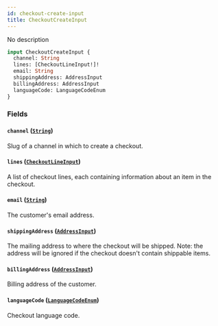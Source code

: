 ```yaml
---
id: checkout-create-input
title: CheckoutCreateInput
---
```



No description

```graphql
input CheckoutCreateInput {
  channel: String
  lines: [CheckoutLineInput!]!
  email: String
  shippingAddress: AddressInput
  billingAddress: AddressInput
  languageCode: LanguageCodeEnum
}
```


### Fields

#### `channel` ([`String`](../../../developer/api-reference/scalars/string))

Slug of a channel in which to create a checkout.


#### `lines` ([`CheckoutLineInput`](../../../developer/api-reference/inputs/checkout-line-input))

A list of checkout lines, each containing information about an item in the checkout.


#### `email` ([`String`](../../../developer/api-reference/scalars/string))

The customer's email address.


#### `shippingAddress` ([`AddressInput`](../../../developer/api-reference/inputs/address-input))

The mailing address to where the checkout will be shipped. Note: the address will be ignored if the checkout doesn't contain shippable items.


#### `billingAddress` ([`AddressInput`](../../../developer/api-reference/inputs/address-input))

Billing address of the customer.


#### `languageCode` ([`LanguageCodeEnum`](../../../developer/api-reference/enums/language-code-enum))

Checkout language code.




